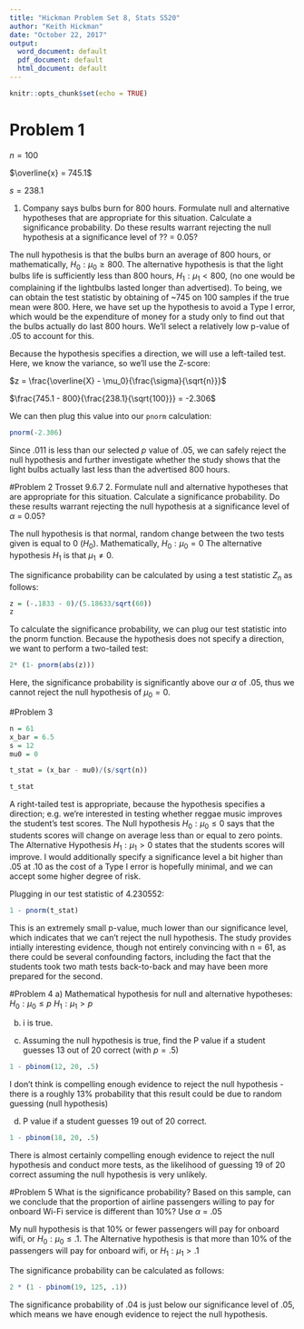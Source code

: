 ```yaml
---
title: "Hickman Problem Set 8, Stats S520"
author: "Keith Hickman"
date: "October 22, 2017"
output:
  word_document: default
  pdf_document: default
  html_document: default
---
```


```r
knitr::opts_chunk$set(echo = TRUE)
```

# Problem 1
$n = 100$

$\overline{x} = 745.1$

$s = 238.1$

1.  Company says bulbs burn for 800 hours.  Formulate null and alternative hypotheses that are appropriate for this situation. Calculate a significance probability. Do these results warrant rejecting the null hypothesis at a significance level of ?? = 0.05?

The null hypothesis is that the bulbs burn an average of 800 hours, or mathematically, $H_0: \mu_0 \geq 800$.  The alternative hypothesis is that the light bulbs life is sufficiently less than 800 hours, $H_1: \mu_1 < 800$, (no one would be complaining if the lightbulbs lasted longer than advertised). To being, we can obtain the test statistic by obtaining of ~745 on 100 samples if the true mean were 800. Here, we have set up the hypothesis to avoid a Type I error, which would be the expenditure of money for a study only to find out that the bulbs actually do last 800 hours.  We'll select a relatively low p-value of $.05$ to account for this. 

Because the hypothesis specifies a direction, we will use a left-tailed test.   Here, we know the variance, so we'll use the Z-score:

  $z = \frac{\overline{X} - \mu_0}{\frac{\sigma}{\sqrt{n}}}$

  $\frac{745.1 - 800}{\frac{238.1}{\sqrt{100}}} = -2.306$

We can then plug this value into our ``pnorm`` calculation: 
```r
pnorm(-2.306)
```

Since .011 is less than our selected $p$ value of .05, we can safely reject the null hypothesis and further investigate whether the study shows that the light bulbs actually last less than the advertised 800 hours. 


#Problem 2 Trosset 9.6.7
2. Formulate null and alternative hypotheses that are appropriate for this situation. Calculate a significance probability. Do these results warrant rejecting the null hypothesis at a significance level of $\alpha$ = 0.05?

The null hypothesis is that normal, random change between the two tests given is equal to $0$ ($H_0$). Mathematically, $H_0: \mu_0 = 0$ The alternative hypothesis $H_1$ is that $\mu_1 \neq 0$.

The significance probability can be calculated by using a test statistic $Z_n$ as follows: 

```r
z = (-.1833 - 0)/(5.18633/sqrt(60))
z
```

To calculate the significance probability, we can plug our test statistic into the pnorm function. Because the hypothesis does not specify a direction, we want to perform a two-tailed test:
```r
2* (1- pnorm(abs(z)))
```

Here, the significance probability is significantly above our $\alpha$ of .05, thus we cannot reject the null hypothesis of $\mu_0 = 0$.  

#Problem 3

```r
n = 61
x_bar = 6.5
s = 12
mu0 = 0

t_stat = (x_bar - mu0)/(s/sqrt(n))

t_stat
```

A right-tailed test is appropriate, because the hypothesis specifies a direction; e.g. we're interested in testing whether reggae music improves the student's test scores.  The Null hypothesis $H_0: \mu_0 \leq 0$ says that the students scores will change on average less than or equal to zero points.  The Alternative Hypothesis $H_1: \mu_1 > 0$ states that the students scores will improve.  I would additionally specify a significance level a bit higher than $.05$ at $.10$ as the cost of a Type I error is hopefully minimal, and we can accept some higher degree of risk. 

Plugging in our test statistic of 4.230552:

```r
1 - pnorm(t_stat)

```

This is an extremely small p-value, much lower than our significance level, which indicates that we can't reject the null hypothesis.  The study provides intially interesting evidence, though not entirely convincing with n = 61, as there could be several confounding factors, including the fact that the students took two math tests back-to-back and may have been more prepared for the second.


#Problem 4
a) Mathematical hypothesis for null and alternative hypotheses: 
$H_0: \mu_0 \leq p$
$H_1: \mu_1 > p$

b) i is true.

c) Assuming the null hypothesis is true, find the P value if a student guesses 13 out of 20 correct (with $p = .5$)
```r
1 - pbinom(12, 20, .5)
```

I don't think is compelling enough evidence to reject the null hypothesis - there is a roughly 13% probability that this result could be due to random guessing (null hypothesis)


d) P value if a student guesses 19 out of 20 correct. 
```r
1 - pbinom(18, 20, .5)
```
 
There is almost certainly compelling enough evidence to reject the null hypothesis and conduct more tests, as the likelihood of guessing 19 of 20 correct assuming the null hypothesis is very unlikely. 


#Problem 5
What is the significance probability? Based on this sample, can we conclude that the proportion of airline passengers willing to pay for onboard Wi-Fi service is different than 10%? Use $\alpha$ = .05

My null hypothesis is that 10% or fewer passengers will pay for onboard wifi, or $H_0: \mu_0 \leq .1$.  The Alternative hypothesis is that more than 10% of the passengers will pay for onboard wifi, or $H_1: \mu_1 > .1$

The significance probability can be calculated as follows:

```r
2 * (1 - pbinom(19, 125, .1))
```

The significance probability of .04 is just below our significance level of .05, which means we have enough evidence to reject the null hypothesis.

